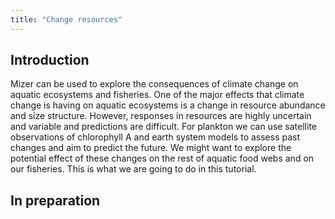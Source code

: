 ```yaml
---
title: "Change resources"
---
```


## Introduction

Mizer can be used to explore the consequences of climate change on aquatic ecosystems and fisheries. One of the major effects that climate change is having on aquatic ecosystems is a change in resource abundance and size structure. However, responses in resources are highly uncertain and variable and predictions are difficult. For plankton we can use satellite observations of chlorophyll A and earth system models to assess past changes and aim to predict the future. We might want to explore the potential effect of these changes on the rest of aquatic food webs and on our fisheries. This is what we are going to do in this tutorial.


## In preparation

